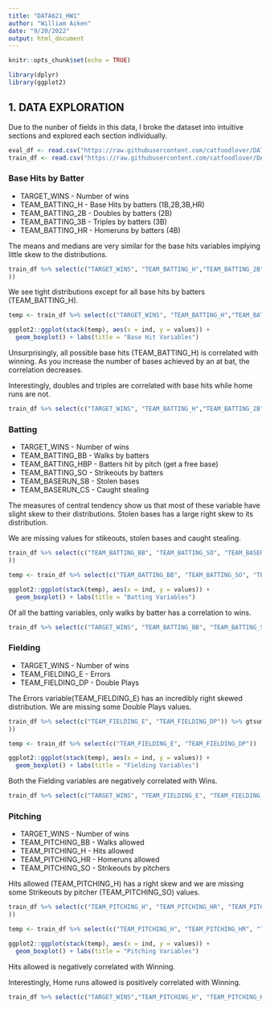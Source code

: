 ```yaml
---
title: "DATA621_HW1"
author: "William Aiken"
date: "9/20/2022"
output: html_document
---
```


```r
knitr::opts_chunk$set(echo = TRUE)
```

```r
library(dplyr)
library(ggplot2)
```

## 1. DATA EXPLORATION

Due to the nunber of fields in this data, I broke the dataset into intuitive sections and explored each section individually.

```r
eval_df <- read.csv("https://raw.githubusercontent.com/catfoodlover/DATA621/main/HW1/moneyball-evaluation-data.csv")
train_df <- read.csv("https://raw.githubusercontent.com/catfoodlover/DATA621/main/HW1/moneyball-training-data.csv")
```


### Base Hits by Batter

*  TARGET_WINS       - Number of wins
*  TEAM_BATTING_H		- Base Hits by batters (1B,2B,3B,HR)
*  TEAM_BATTING_2B		- Doubles by batters (2B)
*  TEAM_BATTING_3B		- Triples by batters (3B)
*  TEAM_BATTING_HR		- Homeruns by batters (4B)

The means and medians are very similar for the base hits variables implying little skew to the distributions.

```r
train_df %>% select(c("TARGET_WINS", "TEAM_BATTING_H","TEAM_BATTING_2B","TEAM_BATTING_3B","TEAM_BATTING_HR")) %>% gtsummary::tbl_summary(statistic =list(c("TARGET_WINS", "TEAM_BATTING_H","TEAM_BATTING_2B","TEAM_BATTING_3B","TEAM_BATTING_HR") ~ "{mean} {median} {sd}"
))
```


We see tight distributions except for all base hits by batters (TEAM_BATTING_H).


```r
temp <- train_df %>% select(c("TARGET_WINS", "TEAM_BATTING_H","TEAM_BATTING_2B","TEAM_BATTING_3B","TEAM_BATTING_HR"))

ggplot2::ggplot(stack(temp), aes(x = ind, y = values)) +
  geom_boxplot() + labs(title = "Base Hit Variables")
```

Unsurprisingly, all possible base hits (TEAM_BATTING_H) is correlated with winning.  As you increase the number of bases achieved by an at bat, the correlation decreases.

Interestingly, doubles and triples are correlated with base hits while home runs are not.


```r
train_df %>% select(c("TARGET_WINS", "TEAM_BATTING_H","TEAM_BATTING_2B","TEAM_BATTING_3B","TEAM_BATTING_HR")) %>% GGally::ggpairs()
```

### Batting


*  TARGET_WINS       - Number of wins
*  TEAM_BATTING_BB		- Walks by batters 
*  TEAM_BATTING_HBP	- Batters hit by pitch (get a free base) 
*  TEAM_BATTING_SO		- Strikeouts by batters 
*  TEAM_BASERUN_SB		- Stolen bases 
*  TEAM_BASERUN_CS		- Caught stealing


The measures of central tendency show us that most of these variable have slight skew to their distributions. Stolen bases has a large right skew to its distribution.


We are missing values for stikeouts, stolen bases and caught stealing.


```r
train_df %>% select(c("TEAM_BATTING_BB", "TEAM_BATTING_SO", "TEAM_BASERUN_SB", "TEAM_BASERUN_CS")) %>% gtsummary::tbl_summary(statistic =list(c("TEAM_BATTING_BB", "TEAM_BATTING_SO", "TEAM_BASERUN_SB", "TEAM_BASERUN_CS") ~ "{mean} {median} {sd}"
))
```

```r
temp <- train_df %>% select(c("TEAM_BATTING_BB", "TEAM_BATTING_SO", "TEAM_BASERUN_SB", "TEAM_BASERUN_CS"))

ggplot2::ggplot(stack(temp), aes(x = ind, y = values)) +
  geom_boxplot() + labs(title = "Batting Variables")
```


Of all the batting variables, only walks by batter has a correlation to wins.


```r
train_df %>% select(c("TARGET_WINS", "TEAM_BATTING_BB", "TEAM_BATTING_SO", "TEAM_BASERUN_SB", "TEAM_BASERUN_CS")) %>% GGally::ggpairs()
```

### Fielding

*  TARGET_WINS       - Number of wins
*  TEAM_FIELDING_E		- Errors 
*  TEAM_FIELDING_DP	- Double Plays


The Errors variable(TEAM_FIELDING_E) has an incredibly right skewed distribution. We are missing some Double Plays values.


```r
train_df %>% select(c("TEAM_FIELDING_E", "TEAM_FIELDING_DP")) %>% gtsummary::tbl_summary(statistic =list(c("TEAM_FIELDING_E", "TEAM_FIELDING_DP") ~ "{mean} {median} {sd}"
))
```

```r
temp <- train_df %>% select(c("TEAM_FIELDING_E", "TEAM_FIELDING_DP"))

ggplot2::ggplot(stack(temp), aes(x = ind, y = values)) +
  geom_boxplot() + labs(title = "Fielding Variables")
```


Both the Fielding variables are negatively correlated with Wins.


```r
train_df %>% select(c("TARGET_WINS", "TEAM_FIELDING_E", "TEAM_FIELDING_DP"))%>% GGally::ggpairs()
```

### Pitching

*  TARGET_WINS       - Number of wins
*  TEAM_PITCHING_BB	- Walks allowed 
*  TEAM_PITCHING_H		- Hits allowed 
*  TEAM_PITCHING_HR	- Homeruns allowed 
*  TEAM_PITCHING_SO	- Strikeouts by pitchers


Hits allowed (TEAM_PITCHING_H) has a right skew and we are missing some Strikeouts by pitcher (TEAM_PITCHING_SO) values.


```r
train_df %>% select(c("TEAM_PITCHING_H", "TEAM_PITCHING_HR", "TEAM_PITCHING_BB", "TEAM_PITCHING_SO")) %>% gtsummary::tbl_summary(statistic =list(c("TEAM_PITCHING_H", "TEAM_PITCHING_HR", "TEAM_PITCHING_BB", "TEAM_PITCHING_SO") ~ "{mean} {median} {sd}"
))
```

```r
temp <- train_df %>% select(c("TEAM_PITCHING_H", "TEAM_PITCHING_HR", "TEAM_PITCHING_BB", "TEAM_PITCHING_SO"))

ggplot2::ggplot(stack(temp), aes(x = ind, y = values)) +
  geom_boxplot() + labs(title = "Pitching Variables")
```

Hits allowed is negatively correlated with Winning.

Interestingly, Home runs allowed is positively correlated with Winning.


```r
train_df %>% select(c("TARGET_WINS","TEAM_PITCHING_H", "TEAM_PITCHING_HR", "TEAM_PITCHING_BB", "TEAM_PITCHING_SO"))%>% GGally::ggpairs()
```